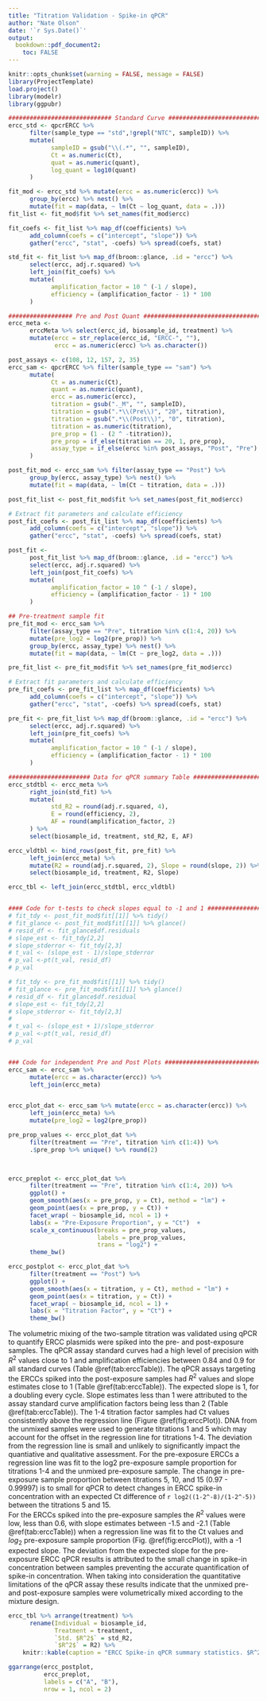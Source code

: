 ```yaml
---
title: "Titration Validation - Spike-in qPCR"
author: "Nate Olson"
date: '`r Sys.Date()`'
output:
  bookdown::pdf_document2: 
    toc: FALSE
--- 
```


```r
knitr::opts_chunk$set(warning = FALSE, message = FALSE) 
library(ProjectTemplate)
load.project()
library(modelr)
library(ggpubr)
```


```r
############################# Standard Curve ###################################
ercc_std <- qpcrERCC %>%
      filter(sample_type == "std",!grepl("NTC", sampleID)) %>%
      mutate(
            sampleID = gsub("\\(.*", "", sampleID),
            Ct = as.numeric(Ct),
            quat = as.numeric(quant),
            log_quant = log10(quant)
      )

fit_mod <- ercc_std %>% mutate(ercc = as.numeric(ercc)) %>%
      group_by(ercc) %>% nest() %>%
      mutate(fit = map(data, ~ lm(Ct ~ log_quant, data = .)))
fit_list <- fit_mod$fit %>% set_names(fit_mod$ercc)

fit_coefs <- fit_list %>% map_df(coefficients) %>%
      add_column(coefs = c("intercept", "slope")) %>%
      gather("ercc", "stat", -coefs) %>% spread(coefs, stat)

std_fit <- fit_list %>% map_df(broom::glance, .id = "ercc") %>%
      select(ercc, adj.r.squared) %>%
      left_join(fit_coefs) %>%
      mutate(
            amplification_factor = 10 ^ (-1 / slope),
            efficiency = (amplification_factor - 1) * 100
      )

################## Pre and Post Quant #########################################
ercc_meta <-
      erccMeta %>% select(ercc_id, biosample_id, treatment) %>%
      mutate(ercc = str_replace(ercc_id, "ERCC-", ""),
             ercc = as.numeric(ercc) %>% as.character())

post_assays <- c(108, 12, 157, 2, 35)
ercc_sam <- qpcrERCC %>% filter(sample_type == "sam") %>%
      mutate(
            Ct = as.numeric(Ct),
            quant = as.numeric(quant),
            ercc = as.numeric(ercc),
            titration = gsub("._M", "", sampleID),
            titration = gsub(".*\\(Pre\\)", "20", titration),
            titration = gsub(".*\\(Post\\)", "0", titration),
            titration = as.numeric(titration),
            pre_prop = (1 - (2 ^ -titration)),
            pre_prop = if_else(titration == 20, 1, pre_prop), 
            assay_type = if_else(ercc %in% post_assays, "Post", "Pre")
      )

post_fit_mod <- ercc_sam %>% filter(assay_type == "Post") %>%
      group_by(ercc, assay_type) %>% nest() %>%
      mutate(fit = map(data, ~ lm(Ct ~ titration, data = .)))

post_fit_list <- post_fit_mod$fit %>% set_names(post_fit_mod$ercc)

# Extract fit parameters and calculate efficiency
post_fit_coefs <- post_fit_list %>% map_df(coefficients) %>%
      add_column(coefs = c("intercept", "slope")) %>%
      gather("ercc", "stat", -coefs) %>% spread(coefs, stat)

post_fit <-
      post_fit_list %>% map_df(broom::glance, .id = "ercc") %>%
      select(ercc, adj.r.squared) %>%
      left_join(post_fit_coefs) %>%
      mutate(
            amplification_factor = 10 ^ (-1 / slope),
            efficiency = (amplification_factor - 1) * 100
      )

## Pre-treatment sample fit
pre_fit_mod <- ercc_sam %>%
      filter(assay_type == "Pre", titration %in% c(1:4, 20)) %>%
      mutate(pre_log2 = log2(pre_prop)) %>%
      group_by(ercc, assay_type) %>% nest() %>%
      mutate(fit = map(data, ~ lm(Ct ~ pre_log2, data = .)))

pre_fit_list <- pre_fit_mod$fit %>% set_names(pre_fit_mod$ercc)

# Extract fit parameters and calculate efficiency
pre_fit_coefs <- pre_fit_list %>% map_df(coefficients) %>%
      add_column(coefs = c("intercept", "slope")) %>%
      gather("ercc", "stat", -coefs) %>% spread(coefs, stat)

pre_fit <- pre_fit_list %>% map_df(broom::glance, .id = "ercc") %>%
      select(ercc, adj.r.squared) %>%
      left_join(pre_fit_coefs) %>%
      mutate(
            amplification_factor = 10 ^ (-1 / slope),
            efficiency = (amplification_factor - 1) * 100
      )

####################### Data for qPCR summary Table ############################
ercc_stdtbl <- ercc_meta %>%
      right_join(std_fit) %>%
      mutate(
            std_R2 = round(adj.r.squared, 4),
            E = round(efficiency, 2),
            AF = round(amplification_factor, 2)
      ) %>%
      select(biosample_id, treatment, std_R2, E, AF)

ercc_vldtbl <- bind_rows(post_fit, pre_fit) %>%
      left_join(ercc_meta) %>%
      mutate(R2 = round(adj.r.squared, 2), Slope = round(slope, 2)) %>%
      select(biosample_id, treatment, R2, Slope)

ercc_tbl <- left_join(ercc_stdtbl, ercc_vldtbl)


#### Code for t-tests to check slopes equal to -1 and 1 #######################
# fit_tdy <- post_fit_mod$fit[[1]] %>% tidy()
# fit_glance <- post_fit_mod$fit[[1]] %>% glance()
# resid_df <- fit_glance$df.residuals
# slope_est <- fit_tdy[2,2]
# slope_stderror <- fit_tdy[2,3]
# t_val <- (slope_est - 1)/slope_stderror
# p_val <-pt(t_val, resid_df)
# p_val

# fit_tdy <- pre_fit_mod$fit[[1]] %>% tidy()
# fit_glance <- pre_fit_mod$fit[[1]] %>% glance()
# resid_df <- fit_glance$df.residual
# slope_est <- fit_tdy[2,2]
# slope_stderror <- fit_tdy[2,3]
#
# t_val <- (slope_est + 1)/slope_stderror
# p_val <-pt(t_val, resid_df)
# p_val


### Code for independent Pre and Post Plots ###################################
ercc_sam <- ercc_sam %>%
      mutate(ercc = as.character(ercc)) %>%
      left_join(ercc_meta)


ercc_plot_dat <- ercc_sam %>% mutate(ercc = as.character(ercc)) %>%
      left_join(ercc_meta) %>%
      mutate(pre_log2 = log2(pre_prop))

pre_prop_values <- ercc_plot_dat %>%
      filter(treatment == "Pre", titration %in% c(1:4)) %>% 
      .$pre_prop %>% unique() %>% round(2)


      
ercc_preplot <- ercc_plot_dat %>%
      filter(treatment == "Pre", titration %in% c(1:4, 20)) %>%
      ggplot() +
      geom_smooth(aes(x = pre_prop, y = Ct), method = "lm") +
      geom_point(aes(x = pre_prop, y = Ct)) +
      facet_wrap( ~ biosample_id, ncol = 1) +
      labs(x = "Pre-Exposure Proportion", y = "Ct")  +
      scale_x_continuous(breaks = pre_prop_values, 
                         labels = pre_prop_values, 
                         trans = "log2") +     
      theme_bw()

ercc_postplot <- ercc_plot_dat %>%
      filter(treatment == "Post") %>%
      ggplot() +
      geom_smooth(aes(x = titration, y = Ct), method = "lm") +
      geom_point(aes(x = titration, y = Ct)) +
      facet_wrap( ~ biosample_id, ncol = 1) +
      labs(x = "Titration Factor", y = "Ct") +
      theme_bw()
```

The volumetric mixing of the two-sample titration was validated using qPCR to quantify ERCC plasmids were spiked into the pre- and post-exposure samples. 
The qPCR assay standard curves had a high level of precision with $R^2$ values close to 1 and amplification efficiencies between 0.84 and 0.9 for all standard curves (Table \@ref(tab:erccTable)). 
The qPCR assays targeting the ERCCs spiked into the post-exposure samples had $R^2$ values and slope estimates  close to 1 (Table \@ref(tab:erccTable)). 
The expected slope is 1, for a doubling every cycle. 
Slope estimates less than 1 were attributed to the assay standard curve amplification factors being less than 2 (Table \@ref(tab:erccTable)). 
The 1-4 titration factor samples had Ct values consistently above the regression line (Figure \@ref(fig:erccPlot)). 
DNA from the unmixed samples were used to generate titrations 1 and 5 which may account for the offset in the regression line for titrations 1-4. 
The deviation from the regression line is small and unlikely to significantly impact the quantiative and qualitative assessment. 
For the pre-exposure ERCCs a regression line was fit to the log2 pre-exposure sample proportion for titrations 1-4 and the unmixed pre-exposure sample. 
The change in pre-exposure sample proportion between titrations 5, 10, and 15 ($0.97$ - $0.99997$) is to small for qPCR to detect changes in ERCC spike-in concentration with an expected Ct difference of `r log2((1-2^-8)/(1-2^-5))` between the titrations 5 and 15.  
For the ERCCs spiked into the pre-exposure samples the $R^2$ values were low, less than 0.6, with slope estimates between -1.5 and -2.1 (Table \@ref(tab:erccTable)) when a regression line was fit to the Ct values and $log_2$ pre-exposure sample proportion (Fig. \@ref(fig:erccPlot)), with a -1 expected slope.
The deviation from the expected slope for the pre-exposure ERCC qPCR results is attributed to the small change in spike-in concentration between samples preventing the accurate quantification of spike-in concentration. 
When taking into consideration the quantitative limitations of the qPCR assay these results indicate that the unmixed pre- and post-exposure samples were volumetrically mixed according to the mixture design.

```r
ercc_tbl %>% arrange(treatment) %>% 
      rename(Individual = biosample_id, 
             Treatment = treatment, 
             `Std. $R^2$` = std_R2,
             `$R^2$` = R2) %>% 
    knitr::kable(caption = "ERCC Spike-in qPCR summary statistics. $R^2$, Efficiency (E), and amplification factor (AF) for standard curves. $R^2$ and slope for titration qPCR results for the titration series.", booktabs = TRUE, 'pandoc', escape = FALSE)
```

```r
ggarrange(ercc_postplot,
          ercc_preplot,
          labels = c("A", "B"),
          nrow = 1, ncol = 2)
```



